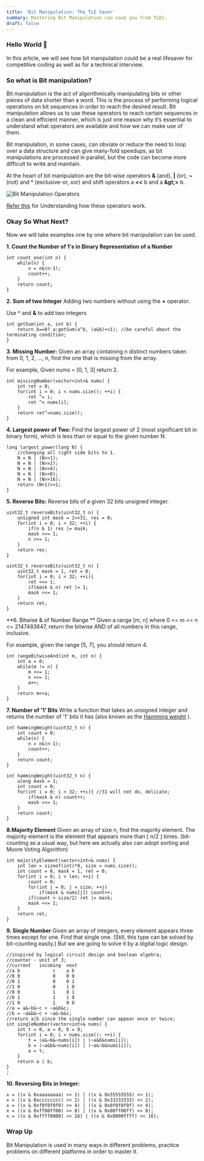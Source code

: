 ```yaml
---
title: 'Bit Manipulation: The TLE Saver'
summary: Mastering Bit Manipulation can save you from TLEs.
draft: false
---
```


### Hello World 👋

In this article, we will see how bit manipulation could be a real lifesaver for competitive coding as well as for a technical interview.

### So what is Bit manipulation?

Bit manipulation is the act of algorithmically manipulating bits or other pieces of data shorter than a word. This is the process of performing logical operations on bit sequences in order to reach the desired result. Bit manipulation allows us to use these operators to reach certain sequences in a clean and efficient manner, which is just one reason why it’s essential to understand what operators are available and how we can make use of them.

Bit manipulation, in some cases, can obviate or reduce the need to loop over a data structure and can give many-fold speedups, as bit manipulations are processed in parallel, but the code can become more difficult to write and maintain.

At the heart of bit manipulation are the bit-wise operators **&** (and), **|** (or), **~** (not) and **^** (exclusive-or, xor) and shift operators a **&lt;&lt;** b and a **\&gt;&gt;** b.

![Bit Manipulation Operators](https://cdn.hashnode.com/res/hashnode/image/upload/v1606946724398/awVr_xbdz.png)

[Refer this](https://medium.com/@hitherejoe/bit-manipulation-b13b94e70f3b) for Understanding how these operators work.

### Okay So What Next?

Now we will take examples one by one where bit manipulation can be used.

**1\. Count the Number of 1's in Binary Representation of a Number**

```plaintext
int count_one(int n) {
    while(n) {
        n = n&(n-1);
        count++;
    }
    return count;
}
```

**2\. Sum of two Integer** Adding two numbers without using the **+** operator.

Use **^** and **&** to add two integers

```plaintext
int getSum(int a, int b) {
    return b==0? a:getSum(a^b, (a&b)<<1); //be careful about the terminating condition;
}
```

**3\. Missing Number:** Given an array containing n distinct numbers taken from 0, 1, 2, ..., n, find the one that is missing from the array.

For example, Given nums = \[0, 1, 3\] return 2.

```plaintext
int missingNumber(vector<int>& nums) {
    int ret = 0;
    for(int i = 0; i < nums.size(); ++i) {
        ret ^= i;
        ret ^= nums[i];
    }
    return ret^=nums.size();
}
```

**4\. Largest power of Two:** Find the largest power of 2 (most significant bit in binary form), which is less than or equal to the given number N.

```plaintext
long largest_power(long N) {
    //changing all right side bits to 1.
    N = N | (N>>1);
    N = N | (N>>2);
    N = N | (N>>4);
    N = N | (N>>8);
    N = N | (N>>16);
    return (N+1)>>1;
}
```

**5\. Reverse Bits:** Reverse bits of a given 32 bits unsigned integer.

```plaintext
uint32_t reverseBits(uint32_t n) {
    unsigned int mask = 1<<31, res = 0;
    for(int i = 0; i < 32; ++i) {
        if(n & 1) res |= mask;
        mask >>= 1;
        n >>= 1;
    }
    return res;
}
```

```plaintext
uint32_t reverseBits(uint32_t n) {
	uint32_t mask = 1, ret = 0;
	for(int i = 0; i < 32; ++i){
		ret <<= 1;
		if(mask & n) ret |= 1;
		mask <<= 1;
	}
	return ret;
}
```

\*\*6. Bitwise & of Number Range \*\* Given a range \[m, n\] where 0 &lt;= m &lt;= n &lt;= 2147483647, return the bitwise AND of all numbers in this range, inclusive.

For example, given the range \[5, 7\], you should return 4.

```plaintext
int rangeBitwiseAnd(int m, int n) {
    int a = 0;
    while(m != n) {
        m >>= 1;
        n >>= 1;
        a++;
    }
    return m<<a; 
}
```

**7\. Number of '1' Bits** Write a function that takes an unsigned integer and returns the number of ’1' bits it has (also known as the [Hamming weight](https://en.wikipedia.org/wiki/Hamming_weight#:~:text=The%20Hamming%20weight%20of%20a,string%20of%20the%20same%20length.) ).

```plaintext
int hammingWeight(uint32_t n) {
	int count = 0;
	while(n) {
		n = n&(n-1);
		count++;
	}
	return count;
}
```

```plaintext
int hammingWeight(uint32_t n) {
    ulong mask = 1;
    int count = 0;
    for(int i = 0; i < 32; ++i){ //31 will not do, delicate;
        if(mask & n) count++;
        mask <<= 1;
    }
    return count;
}
```

**8.Majority Element** Given an array of size n, find the majority element. The majority element is the element that appears more than ⌊ n/2 ⌋ times. (bit-counting as a usual way, but here we actually also can adopt sorting and Moore Voting Algorithm)

```plaintext
int majorityElement(vector<int>& nums) {
    int len = sizeof(int)*8, size = nums.size();
    int count = 0, mask = 1, ret = 0;
    for(int i = 0; i < len; ++i) {
        count = 0;
        for(int j = 0; j < size; ++j)
            if(mask & nums[j]) count++;
        if(count > size/2) ret |= mask;
        mask <<= 1;
    }
    return ret;
}
```

**9\. Single Number** Given an array of integers, every element appears three times except for one. Find that single one. (Still, this type can be solved by bit-counting easily.) But we are going to solve it by a digital logic design.

```plaintext
//inspired by logical circuit design and boolean algebra;
//counter - unit of 3;
//current   incoming  next
//a b            c    a b
//0 0            0    0 0
//0 1            0    0 1
//1 0            0    1 0
//0 0            1    0 1
//0 1            1    1 0
//1 0            1    0 0
//a = a&~b&~c + ~a&b&c;
//b = ~a&b&~c + ~a&~b&c;
//return a|b since the single number can appear once or twice;
int singleNumber(vector<int>& nums) {
    int t = 0, a = 0, b = 0;
    for(int i = 0; i < nums.size(); ++i) {
        t = (a&~b&~nums[i]) | (~a&b&nums[i]);
        b = (~a&b&~nums[i]) | (~a&~b&nums[i]);
        a = t;
    }
    return a | b;
}
;
```

**10\. Reversing Bits in Integer:**

```plaintext
x = ((x & 0xaaaaaaaa) >> 1) | ((x & 0x55555555) << 1);
x = ((x & 0xcccccccc) >> 2) | ((x & 0x33333333) << 2);
x = ((x & 0xf0f0f0f0) >> 4) | ((x & 0x0f0f0f0f) << 4);
x = ((x & 0xff00ff00) >> 8) | ((x & 0x00ff00ff) << 8);
x = ((x & 0xffff0000) >> 16) | ((x & 0x0000ffff) << 16);
```

### Wrap Up

Bit Manipulation is used in many ways in different problems, practice problems on different platforms in order to master it.
